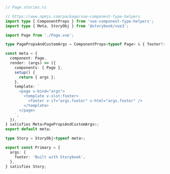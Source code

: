 ```ts
// Page.stories.ts

// https://www.npmjs.com/package/vue-component-type-helpers
import type { ComponentProps } from 'vue-component-type-helpers';
import type { Meta, StoryObj } from '@storybook/vue3';

import Page from './Page.vue';

type PagePropsAndCustomArgs = ComponentProps<typeof Page> & { footer?: string };

const meta = {
  component: Page,
  render: (args) => ({
    components: { Page },
    setup() {
      return { args };
    },
    template: `
      <page v-bind="args">
        <template v-slot:footer>
          <footer v-if="args.footer" v-html="args.footer" />
        </template>
      </page>
    `,
  }),
} satisfies Meta<PagePropsAndCustomArgs>;
export default meta;

type Story = StoryObj<typeof meta>;

export const Primary = {
  args: {
    footer: 'Built with Storybook',
  },
} satisfies Story;
```
